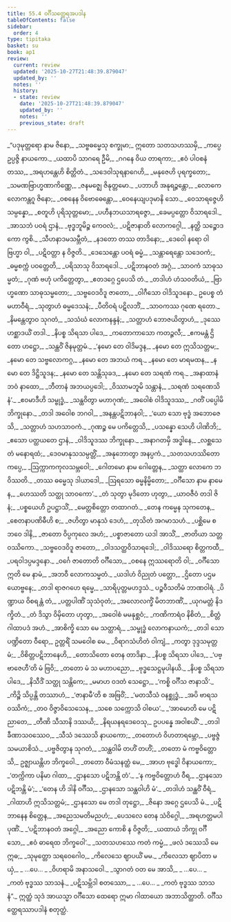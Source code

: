 ```yaml
---
title: 55.4 ဝင်္ဂီသတ္ထေရအပဒါန
tableOfContents: false
sidebar:
  order: 4
type: tipitaka
basket: su
book: ap1
review:
  current: review
  updated: '2025-10-27T21:48:39.879047'
  updated_by: ''
  notes: ''
  history:
  - state: review
    date: '2025-10-27T21:48:39.879047'
    updated_by: ''
    notes: ''
    previous_state: draft
---
```



<ReviewStatus review={frontmatter.review} showDetails={true} />

<HypothesisAnnotation frontmatter={frontmatter} />

<DynamicBreadcrumb />

<Division number="96" book="ap1" e="ch" v="20" p="436">

<Paragraph number="7435" type="verses" book="ap1">
_“ပဒုမုတ္တရော နာမ ဇိနော,_  
_သဗ္ဗဓမ္မေသု စက္ခုမာ;_  
ဣတော သတသဟဿမှိ,_  
_ကပ္ပေ ဥပ္ပဇ္ဇိ နာယကော._  

</Paragraph>

</Division>
<Division number="97" book="ap1" e="ch" v="20" p="437">

<Paragraph number="7436" type="verses" book="ap1">
_ယထာပိ သာဂရေ ဦမိ,_  
_ဂဂနေ ဝိယ တာရကာ;_  
_ဧဝံ ပါဝစနံ တဿ,_  
_အရဟန္တေဟိ စိတ္တိတံ._  

</Paragraph>

</Division>
<Division number="98" book="ap1" e="ch" v="20" p="437">

<Paragraph number="7437" type="verses" book="ap1">
_သဒေဝါသုရနာဂေဟိ,_  
_မနုဇေဟိ ပုရက္ခတော;_  
_သမဏဗြာဟ္မဏာကိဏ္ဏေ,_  
_ဇနမဇ္ဈေ ဇိနုတ္တမော._  

</Paragraph>

</Division>
<Division number="99" book="ap1" e="ch" v="20" p="437">

<Paragraph number="7438" type="verses" book="ap1">
_ပဘာဟိ အနုရဉ္ဇန္တော,_  
_လောကေ လောကန္တဂူ ဇိနော;_  
_ဝစနေန ဝိဗောဓေန္တော,_  
_ဝေနေယျပဒုမာနိ သော._  

</Paragraph>

</Division>
<Division number="100" book="ap1" e="ch" v="20" p="437">

<Paragraph number="7439" type="verses" book="ap1">
_ဝေသာရဇ္ဇေဟိ သမ္ပန္နော,_  
_စတူဟိ ပုရိသုတ္တမော;_  
_ပဟီနဘယသာရဇ္ဇော,_  
_ခေမပ္ပတ္တော ဝိသာရဒေါ._  

</Paragraph>

</Division>
<Division number="101" book="ap1" e="ch" v="20" p="437">

<Paragraph number="7440" type="verses" book="ap1">
_အာသဘံ ပဝရံ ဌာနံ,_  
_ဗုဒ္ဓဘူမိဉ္စ ကေဝလံ;_  
_ပဋိဇာနာတိ လောကဂ္ဂေါ,_  
_နတ္ထိ သဉ္စောဒကော ကွစိ._  

</Paragraph>

</Division>
<Division number="102" book="ap1" e="ch" v="20" p="437">

<Paragraph number="7441" type="verses" book="ap1">
_သီဟနာဒမသမ္ဘီတံ,_  
_နဒတော တဿ တာဒိနော;_  
_ဒေဝေါ နရော ဝါ ဗြဟ္မာ ဝါ,_  
_ပဋိဝတ္တာ န ဝိဇ္ဇတိ._  

</Paragraph>

</Division>
<Division number="103" book="ap1" e="ch" v="20" p="437">

<Paragraph number="7442" type="verses" book="ap1">
_ဒေသေန္တော ပဝရံ ဓမ္မံ,_  
_သန္တာရေန္တော သဒေဝကံ;_  
_ဓမ္မစက္ကံ ပဝတ္တေတိ,_  
_ပရိသာသု ဝိသာရဒေါ._  

</Paragraph>

</Division>
<Division number="104" book="ap1" e="ch" v="20" p="437">

<Paragraph number="7443" type="verses" book="ap1">
_ပဋိဘာနဝတံ အဂ္ဂံ,_  
_သာဝကံ သာဓုသမ္မတံ;_  
_ဂုဏံ ဗဟုံ ပကိတ္တေတွာ,_  
_ဧတဒဂ္ဂေ ဌပေသိ တံ._  

</Paragraph>

</Division>
<Division number="105" book="ap1" e="ch" v="20" p="437">

<Paragraph number="7444" type="verses" book="ap1">
_တဒါဟံ ဟံသဝတိယံ,_  
_ဗြာဟ္မဏော သာဓုသမ္မတော;_  
_သဗ္ဗဝေဒဝိဒူ ဇာတော,_  
_ဝါဂီသော ဝါဒိသူဒနော._  

</Paragraph>

</Division>
<Division number="106" book="ap1" e="ch" v="20" p="437">

<Paragraph number="7445" type="verses" book="ap1">
ဥပေစ္စ တံ မဟာဝီရံ,_  
_သုတွာဟံ ဓမ္မဒေသနံ;_  
_ပီတိဝရံ ပဋိလဘိံ,_  
_သာဝကဿ ဂုဏေ ရတော._  

</Paragraph>

</Division>
<Division number="107" book="ap1" e="ch" v="20" p="438">

<Paragraph number="7446" type="verses" book="ap1">
_နိမန္တေတွာဝ သုဂတံ,_  
_သသံဃံ လောကနန္ဒနံ;_  
_သတ္တာဟံ ဘောဇယိတွာဟံ,_  
_ဒုဿေဟစ္ဆာဒယိံ တဒါ._  

</Paragraph>

</Division>
<Division number="108" book="ap1" e="ch" v="20" p="438">

<Paragraph number="7447" type="verses" book="ap1">
_နိပစ္စ သိရသာ ပါဒေ,_  
_ကတောကာသော ကတဉ္ဇလီ;_  
_ဧကမန္တံ ဌိတော ဟဋ္ဌော,_  
_သန္ထဝိံ ဇိနမုတ္တမံ._  

</Paragraph>

</Division>
<Division number="109" book="ap1" e="ch" v="20" p="438">

<Paragraph number="7448" type="verses" book="ap1">
_‘နမော တေ ဝါဒိမဒ္ဒန,_  
_နမော တေ ဣသိသတ္တမ;_  
_နမော တေ သဗ္ဗလောကဂ္ဂ,_  
_နမော တေ အဘယံ ကရ._  

</Paragraph>

</Division>
<Division number="110" book="ap1" e="ch" v="20" p="438">

<Paragraph number="7449" type="verses" book="ap1">
_နမော တေ မာရမထန,_  
_နမော တေ ဒိဋ္ဌိသူဒန;_  
_နမော တေ သန္တိသုခဒ,_  
_နမော တေ သရဏံ ကရ._  

</Paragraph>

</Division>
<Division number="111" book="ap1" e="ch" v="20" p="438">

<Paragraph number="7450" type="verses" book="ap1">
_အနာထာနံ ဘဝံ နာထော,_  
_ဘီတာနံ အဘယပ္ပဒေါ;_  
_ဝိဿာမဘူမိ သန္တာနံ,_  
_သရဏံ သရဏေသိနံ’._  

</Paragraph>

</Division>
<Division number="112" book="ap1" e="ch" v="20" p="438">

<Paragraph number="7451" type="verses" book="ap1">
_ဧဝမာဒီဟိ သမ္ဗုဒ္ဓံ,_  
_သန္ထဝိတွာ မဟာဂုဏံ;_  
_အဝေါစံ ဝါဒိသူဒဿ,_  
_ဂတိံ ပပ္ပေါမိ ဘိက္ခုနော._  

</Paragraph>

</Division>
<Division number="113" book="ap1" e="ch" v="20" p="438">

<Paragraph number="7452" type="verses" book="ap1">
_တဒါ အဝေါစ ဘဂဝါ,_  
_အနန္တပဋိဘာနဝါ;_  
_‘ယော သော ဗုဒ္ဓံ အဘောဇေသိ,_  
_သတ္တာဟံ သဟသာဝကံ._  

</Paragraph>

</Division>
<Division number="114" book="ap1" e="ch" v="20" p="438">

<Paragraph number="7453" type="verses" book="ap1">
_ဂုဏဉ္စ မေ ပကိတ္တေသိ,_  
_ပသန္နော သေဟိ ပါဏိဘိ;_  
_ဧသော ပတ္ထယတေ ဌာနံ,_  
_ဝါဒိသူဒဿ ဘိက္ခုနော._  

</Paragraph>

</Division>
<Division number="115" book="ap1" e="ch" v="20" p="438">

<Paragraph number="7454" type="verses" book="ap1">
_အနာဂတမှိ အဒ္ဓါနေ,_  
_လစ္ဆသေ တံ မနောရထံ;_  
_ဒေဝမာနုသသမ္ပတ္တိံ,_  
_အနုဘောတွာ အနပ္ပကံ._  

</Paragraph>

</Division>
<Division number="116" book="ap1" e="ch" v="20" p="438">

<Paragraph number="7455" type="verses" book="ap1">
_သတသဟဿိတော ကပ္ပေ,_  
_ဩက္ကာကကုလသမ္ဘဝေါ;_  
_ဂေါတမော နာမ ဂေါတ္တေန,_  
_သတ္ထာ လောကေ ဘဝိဿတိ._  

</Paragraph>

</Division>
<Division number="117" book="ap1" e="ch" v="20" p="438">

<Paragraph number="7456" type="verses" book="ap1">
_တဿ ဓမ္မေသု ဒါယာဒေါ,_  
_ဩရသော ဓမ္မနိမ္မိတော;_  
_ဝင်္ဂီသော နာမ နာမေန,_  
_ဟေဿတိ သတ္ထု သာဝကော’._  

</Paragraph>

</Division>
<Division number="118" book="ap1" e="ch" v="20" p="438">

<Paragraph number="7457" type="verses" book="ap1">
_တံ သုတွာ မုဒိတော ဟုတွာ,_  
_ယာဝဇီဝံ တဒါ ဇိနံ;_  
_ပစ္စယေဟိ ဥပဋ္ဌာသိံ,_  
_မေတ္တစိတ္တော တထာဂတံ._  

</Paragraph>

</Division>
<Division number="119" book="ap1" e="ch" v="20" p="439">

<Paragraph number="7458" type="verses" book="ap1">
_တေန ကမ္မေန သုကတေန,_  
_စေတနာပဏိဓီဟိ စ;_  
_ဇဟိတွာ မာနုသံ ဒေဟံ,_  
_တုသိတံ အဂမာသဟံ._  

</Paragraph>

</Division>
<Division number="120" book="ap1" e="ch" v="20" p="439">

<Paragraph number="7459" type="verses" book="ap1">
_ပစ္ဆိမေ စ ဘဝေ ဒါနိ,_  
_ဇာတော ဝိပ္ပကုလေ အဟံ;_  
_ပစ္စာဇာတော ယဒါ အာသိံ,_  
_ဇာတိယာ သတ္တဝဿိကော._  

</Paragraph>

</Division>
<Division number="121" book="ap1" e="ch" v="20" p="439">

<Paragraph number="7460" type="verses" book="ap1">
_သဗ္ဗဝေဒဝိဒူ ဇာတော,_  
_ဝါဒသတ္ထဝိသာရဒေါ;_  
_ဝါဒိဿရော စိတ္တကထီ,_  
_ပရဝါဒပ္ပမဒ္ဒနော._  

</Paragraph>

</Division>
<Division number="122" book="ap1" e="ch" v="20" p="439">

<Paragraph number="7461" type="verses" book="ap1">
_ဝင်္ဂေ ဇာတောတိ ဝင်္ဂီသော,_  
_ဝစနေ ဣဿရောတိ ဝါ;_  
_ဝင်္ဂီသော ဣတိ မေ နာမံ,_  
_အဘဝီ လောကသမ္မတံ._  

</Paragraph>

</Division>
<Division number="123" book="ap1" e="ch" v="20" p="439">

<Paragraph number="7462" type="verses" book="ap1">
_ယဒါဟံ ဝိညုတံ ပတ္တော,_  
_ဌိတော ပဌမယောဗ္ဗနေ;_  
_တဒါ ရာဇဂဟေ ရမ္မေ,_  
_သာရိပုတ္တမဟဒ္ဒသံ._  


</Paragraph>
</Division>

<Paragraph number="7463" type="center" book="ap1">
ပဉ္စဝီသတိမံ ဘာဏဝါရံ.


</Paragraph>

<Division number="124" book="ap1" e="ch" v="20" p="439">

<Paragraph number="7464" type="verses" book="ap1">
_ပိဏ္ဍာယ ဝိစရန္တံ တံ,_  
_ပတ္တပါဏိံ သုသံဝုတံ;_  
_အလောလက္ခိံ မိတဘာဏိံ,_  
_ယုဂမတ္တံ နိဒက္ခိတံ._  

</Paragraph>

</Division>
<Division number="125" book="ap1" e="ch" v="20" p="439">

<Paragraph number="7465" type="verses" book="ap1">
_တံ ဒိသွာ ဝိမှိတော ဟုတွာ,_  
_အဝေါစံ မမနုစ္ဆဝံ;_  
_ကဏိကာရံဝ နိစိတံ,_  
_စိတ္တံ ဂါထာပဒံ အဟံ._  

</Paragraph>

</Division>
<Division number="126" book="ap1" e="ch" v="20" p="439">

<Paragraph number="7466" type="verses" book="ap1">
_အာစိက္ခိ သော မေ သတ္ထာရံ,_  
_သမ္ဗုဒ္ဓံ လောကနာယကံ;_  
_တဒါ သော ပဏ္ဍိတော ဝီရော,_  
ဥတ္တရိံ သမဝေါစ မေ._  

</Paragraph>

</Division>
<Division number="127" book="ap1" e="ch" v="20" p="439">

<Paragraph number="7467" type="verses" book="ap1">
_ဝိရာဂသံဟိတံ ဝါကျံ,_  
_ကတွာ ဒုဒ္ဒသမုတ္တမံ;_  
_ဝိစိတ္တပဋိဘာနေဟိ,_  
_တောသိတော တေန တာဒိနာ._  

</Paragraph>

</Division>
<Division number="128" book="ap1" e="ch" v="20" p="439">

<Paragraph number="7468" type="verses" book="ap1">
_နိပစ္စ သိရသာ ပါဒေ,_  
_‘ပဗ္ဗာဇေဟီ’တိ မံ ဗြဝိ;_  
_တတော မံ သ မဟာပညော,_  
_ဗုဒ္ဓသေဋ္ဌမုပါနယိ._  

</Paragraph>

</Division>
<Division number="129" book="ap1" e="ch" v="20" p="439">

<Paragraph number="7469" type="verses" book="ap1">
_နိပစ္စ သိရသာ ပါဒေ,_  
_နိသီဒိံ သတ္ထု သန္တိကေ;_  
_မမာဟ ဝဒတံ သေဋ္ဌော,_  
_‘ကစ္စိ ဝင်္ဂီသ ဇာနာသိ’._  

</Paragraph>

</Division>
<Division number="130" book="ap1" e="ch" v="20" p="439">

<Paragraph number="7470" type="verses" book="ap1">
_ကိဉ္စိ သိပ္ပန္တိ တဿာဟံ,_  
_‘ဇာနာမီ’တိ စ အဗြဝိံ;_  
_‘မတသီသံ ဝနစ္ဆုဒ္ဓံ,_  
_အပိ ဗာရသဝဿိကံ;_  
_တဝ ဝိဇ္ဇာဝိသေသေန,_  
_သစေ သက္ကောသိ ဝါစယ’._  

</Paragraph>

</Division>
<Division number="131" book="ap1" e="ch" v="20" p="440">

<Paragraph number="7471" type="verses" book="ap1">
_‘အာမောတိ မေ ပဋိညာတေ,_  
_တီဏိ သီသာနိ ဒဿယိ;_  
_နိရယနရဒေဝေသု,_  
ဥပပန္နေ အဝါစယိံ’._  

</Paragraph>

</Division>
<Division number="132" book="ap1" e="ch" v="20" p="440">

<Paragraph number="7472" type="verses" book="ap1">
_တဒါ ခီဏာသဝဿေဝ,_  
_သီသံ ဒဿေသိ နာယကော;_  
_တတောဟံ ဝိဟတာရမ္ဘော,_  
_ပဗ္ဗဇ္ဇံ သမယာစိသံ._  

</Paragraph>

</Division>
<Division number="133" book="ap1" e="ch" v="20" p="440">

<Paragraph number="7473" type="verses" book="ap1">
_ပဗ္ဗဇိတွာန သုဂတံ,_  
_သန္ထဝါမိ တဟိံ တဟိံ;_  
_တတော မံ ကဗ္ဗဝိတ္တောသိ,_  
ဥဇ္ဈာယန္တိဟ ဘိက္ခဝေါ._  

</Paragraph>

</Division>
<Division number="134" book="ap1" e="ch" v="20" p="440">

<Paragraph number="7474" type="verses" book="ap1">
_တတော ဝီမံသနတ္ထံ မေ,_  
_အာဟ ဗုဒ္ဓေါ ဝိနာယကော;_  
_‘တက္ကိကာ ပနိမာ ဂါထာ,_  
_ဌာနသော ပဋိဘန္တိ တံ’._  

</Paragraph>

</Division>
<Division number="135" book="ap1" e="ch" v="20" p="440">

<Paragraph number="7475" type="verses" book="ap1">
_‘န ကဗ္ဗဝိတ္တောဟံ ဝီရ,_  
_ဌာနသော ပဋိဘန္တိ မံ’;_  
_‘တေန ဟိ ဒါနိ ဝင်္ဂီသ,_  
_ဌာနသော သန္ထဝါဟိ မံ’._  

</Paragraph>

</Division>
<Division number="136" book="ap1" e="ch" v="20" p="440">

<Paragraph number="7476" type="verses" book="ap1">
_တဒါဟံ သန္ထဝိံ ဝီရံ,_  
_ဂါထာဟိ ဣသိသတ္တမံ;_  
_ဌာနသော မေ တဒါ တုဋ္ဌော,_  
_ဇိနော အဂ္ဂေ ဌပေသိ မံ._  

</Paragraph>

</Division>
<Division number="137" book="ap1" e="ch" v="20" p="440">

<Paragraph number="7477" type="verses" book="ap1">
_ပဋိဘာနေန စိတ္တေန,_  
_အညေသမတိမညဟံ;_  
_ပေသလေ တေန သံဝိဂ္ဂေါ,_  
_အရဟတ္တမပါပုဏိံ._  

</Paragraph>

</Division>
<Division number="138" book="ap1" e="ch" v="20" p="440">

<Paragraph number="7478" type="verses" book="ap1">
_‘ပဋိဘာနဝတံ အဂ္ဂေါ,_  
_အညော ကောစိ န ဝိဇ္ဇတိ;_  
_ယထာယံ ဘိက္ခု ဝင်္ဂီသော,_  
_ဧဝံ ဓာရေထ ဘိက္ခဝေါ’._  

</Paragraph>

</Division>
<Division number="139" book="ap1" e="ch" v="20" p="440">

<Paragraph number="7479" type="verses" book="ap1">
_သတသဟဿေ ကတံ ကမ္မံ,_  
_ဖလံ ဒဿေသိ မေ ဣဓ;_  
_သုမုတ္တော သရဝေဂေါဝ,_  
_ကိလေသေ ဈာပယိံ မမ._  

</Paragraph>

</Division>
<Division number="140" book="ap1" e="ch" v="20" p="440">

<Paragraph number="7480" type="verses" book="ap1">
_ကိလေသာ ဈာပိတာ မယှံ,_  
_ …ပေ… _  
_ဝိဟရာမိ အနာသဝေါ._  

</Paragraph>

</Division>
<Division number="141" book="ap1" e="ch" v="20" p="440">

<Paragraph number="7481" type="verses" book="ap1">
_သွာဂတံ ဝတ မေ အာသိ,_  
_ …ပေ… _  
_ကတံ ဗုဒ္ဓဿ သာသနံ._  

</Paragraph>

</Division>
<Division number="142" book="ap1" e="ch" v="20" p="440">

<Paragraph number="7482" type="verses" book="ap1">
_ပဋိသမ္ဘိဒါ စတဿော,_  
_ …ပေ… _  
_ကတံ ဗုဒ္ဓဿ သာသနံ”._  

</Paragraph>

<Paragraph number="7483" book="ap1">
ဣတ္ထံ သုဒံ အာယသ္မာ ဝင်္ဂီသော ထေရော ဣမာ ဂါထာယော အဘာသိတ္ထာတိ.

</Paragraph>
</Division>

<Paragraph number="7484" type="center" book="ap1">
ဝင်္ဂီသတ္ထေရဿာပဒါနံ စတုတ္ထံ.
</Paragraph>